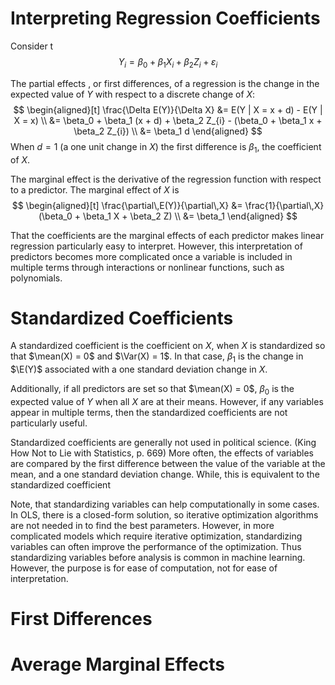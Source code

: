 # Interpreting Regression Coefficients

Consider t
$$
Y_i = \beta_0 + \beta_1 X_{i} + \beta_2 Z_{i} + \varepsilon_i
$$

The partial effects , or first differences, of a regression is the change
in the expected value of $Y$ with respect to a discrete change of $X$:
$$
\begin{aligned}[t]
\frac{\Delta E(Y)}{\Delta X} &= E(Y | X = x + d) - E(Y | X = x) \\
&= \beta_0 + \beta_1 (x + d) + \beta_2 Z_{i} - (\beta_0 + \beta_1 x + \beta_2 Z_{i}) \\
&= \beta_1 d
\end{aligned}
$$
When $d = 1$ (a one unit change in $X$) the first difference is $\beta_1$, the coefficient of $X$.

The marginal effect is the derivative of the regression function with respect to
a predictor. The marginal effect of $X$ is
$$
\begin{aligned}[t]
\frac{\partial\,E(Y)}{\partial\,X} &= \frac{1}{\partial\,X} (\beta_0 + \beta_1 X + \beta_2 Z) \\
&= \beta_1
\end{aligned}
$$

That the coefficients are the marginal effects of each predictor makes linear regression
particularly easy to interpret. However, this interpretation of predictors
becomes more complicated once a variable is included in multiple terms through
interactions or nonlinear functions, such as polynomials.

# Standardized Coefficients

A standardized coefficient is the coefficient on $X$, when $X$ is standardized so that $\mean(X) = 0$ and $\Var(X) = 1$.
In that case, $\beta_1$ is the change in $\E(Y)$ associated with a one standard deviation change in $X$.

Additionally, if all predictors are set so that $\mean(X) = 0$, $\beta_0$ is the expected value of $Y$
when all $X$ are at their means.
However, if any variables appear in multiple terms, then the standardized coefficients are not particularly
useful.

Standardized coefficients are generally not used in political science. (King How Not to Lie with Statistics, p. 669)
More often, the effects of variables are compared by the first difference between the value of the
variable at the mean, and a one standard deviation change.
While, this is equivalent to the standardized coefficient

Note, that standardizing variables can help computationally in some cases.
In OLS, there is a closed-form solution, so iterative optimization algorithms are not
needed in to find the best parameters. However, in more complicated models which require iterative optimization,
standardizing variables can often improve the performance of the optimization.
Thus standardizing variables before analysis is common in machine learning.
However, the purpose is for ease of computation, not for ease of interpretation.

# First Differences


# Average Marginal Effects


#
